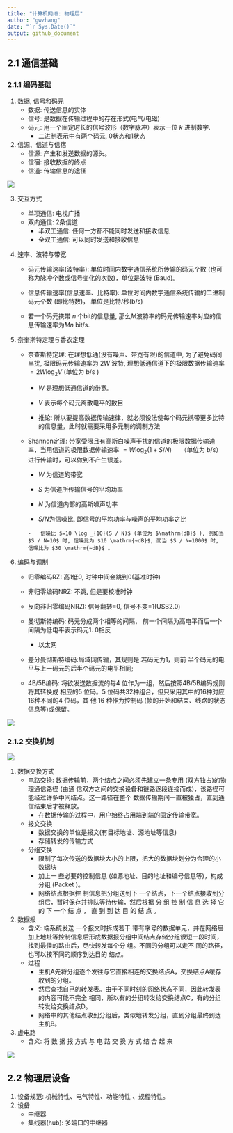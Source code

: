 ```yaml
---
title: "计算机网络: 物理层"
author: "gwzhang"
date: "`r Sys.Date()`"
output: github_document
---
```


## 2.1 通信基础

### 2.1.1 编码基础

1.  数据, 信号和码元
    -   数据: 传送信息的实体
    -   信号: 是数据在传输过程中的存在形式(电气/电磁)
    -   码元: 用一个固定时长的信号波形（数字脉冲）表示一位 $k$ 进制数字.
        -   二进制表示中有两个码元, 0状态和1状态
2.  信源、信道与信宿
    -   信源: 产生和发送数据的源头。
    -   信宿: 接收数据的终点
    -   信道: 传输信息的途径

![](images/clipboard-2022836262.png)

3.  交互方式

    -   单项通信: 电视广播
    -   双向通信: 2条信道
        -   半双工通信: 任何一方都不能同时发送和接收信息
        -   全双工通信: 可以同时发送和接收信息

4.  速率、波特与带宽

    -   码元传输速率(波特率): 单位时间内数字通信系统所传输的码元个数 (也可称为脉冲个数或信号变化的次数)，单位是波特 (Baud)。

    -   信息传输速率(信息速率、比特率): 单位时间内数字通信系统传输的二进制码元个数 (即比特数)， 单位是比特/秒(b/s)

    -   若一个码元携带 $n$ 个bit的信息量, 那么$M$波特率的码元传输速率对应的信息传输速率为$Mn$ bit/s.

5.  奈奎斯特定理与香农定理

    -   奈查斯特定理: 在理想低通(没有噪声、带宽有限)的信道中, 为了避免码间串扰, 极限码元传输速率为 $2 W$ 波特, 理想低通信道下的极限数据传输速率 $=2 W \log _2 V$ (单位为 $\mathrm{b} / \mathrm{s}$ )

        -   $W$ 是理想低通信道的带宽。

        -   $V$ 表示每个码元离散电平的数目

        -   推论: 所以要提高数据传输速律，就必须设法使每个码元携带更多比特的信息量，此时就需要采用多元制的调制方法

    -   Shannon定理: 带宽受限且有高斯白噪声干扰的信道的极限数据传输速率，当用信道的极限数据传输速率 $=W \log _2(1+S / N) \quad$ （单位为 $\mathrm{b} / \mathrm{s} ）$进行传输时，可以做到不产生误差。

        -   $W$ 为信道的带宽

        -   $S$ 为信道所传输信号的平均功率

        -   $N$ 为信道内部的高斯噪声功率

        -   $S / N$为信噪比, 即信号的平均功率与噪声的平均功率之比

        ```         
        -   信噪比 $=10 \log _{10}(S / N)$ (单位为 $\mathrm{dB}$ ), 例如当 $S / N=10$ 时, 信噪比为 $10 \mathrm{~dB}$, 而当 $S / N=1000$ 时, 信噪比为 $30 \mathrm{~dB}$ 。
        ```

6.  编码与调制

    -   归零编码RZ: 高1低0, 时钟中间会跳到0(基准时钟)

    -   非归零编码NRZ: 不跳, 但是要校准时钟

    -   反向非归零编码NRZI: 信号翻转=0, 信号不变=1(USB2.0)

    -   曼彻斯特编码: 码元分成两个相等的间隔， 前一个间隔为高电平而后一个间隔为低电平表示码元1. 0相反

        -   以太网

    -   差分曼彻斯特编码:局域网传输，其规则是:若码元为1，则前 半个码元的电平与上一码元的后半个码元的电平相同;

    -   4B/5B编码: 将欲发送数据流的每4 位作为一组，然后按照4B/5B编码规则将其转换成 相应的5 位码。5 位码共32种组合，但只采用其中的16种对应16种不同的4 位码，其 他 16 种作为控制码 (帧的开始和结束、线路的状态信息等)或保留。

![](images/clipboard-957954657.png)

### 2.1.2 交换机制

![](images/clipboard-2629984192.png)

1.  数据交换方式
    -   电路交换: 数据传输前，两个结点之间必须先建立一条专用 (双方独占)的物理通信路径 (由通 信双方之间的交换设备和链路逐段连接而成)，该路径可能经过许多中间结点。这一路径在整个 数据传输期间一直被独占，直到通信结束后才被释放。
        -   在数据传输的过程中，用户始终占用端到端的固定传输带宽。
    -   报文交换
        -   数据交换的单位是报文(有目标地址、源地址等信息)
        -   存储转发的传输方式
    -   分组交换
        -   限制了每次传送的数据块大小的上限，把大的数据块划分为合理的小数据块
        -   加上一 些必要的控制信息 (如源地址、目的地址和编号信息等)，构成分组 (Packet )。
        -   网络结点根据控 制信息把分组送到下 一个结点，下一个结点接收到分组后，暂时保存并排队等待传输，然后根据 分 组 控 制 信 息 选 择 它 的 下 一个 结 点 ， 直 到 到 达 目 的 结 点 。
2.  数据报
    -   含义: 端系统发送 一个报文时拆成若干 带有序号的数据单元，并在网络层加上地址等控制信息后形成数据报分组中间结点存储分组很短一段时间，找到最佳的路由后，尽快转发每个分 组。不同的分组可以走不 同的路径，也可以按不同的顺序到达目的 结点。
    -   过程
        -   主机A先将分组逐个发往与它直接相连的交换结点A，交换结点A缓存收到的分组。
        -   然后查找自己的转发表。由于不同时刻的网络状态不同，因此转发表的内容可能不完全 相同，所以有的分组转发给交换结点C，有的分组转发给交换结点D。
        -   网络中的其他结点收到分组后，类似地转发分组，直到分组最终到达主机B。
3.  虚电路
    -   含义: 将 数 据 报 方式 与 电 路 交 换 方 式 结 合 起 来

![](images/clipboard-79554970.png)

## 2.2 物理层设备

1.  设备规范: 机械特性、电气特性、功能特性 、规程特性。
2.  设备
    -   中继器
    -   集线器(hub): 多端口的中继器
